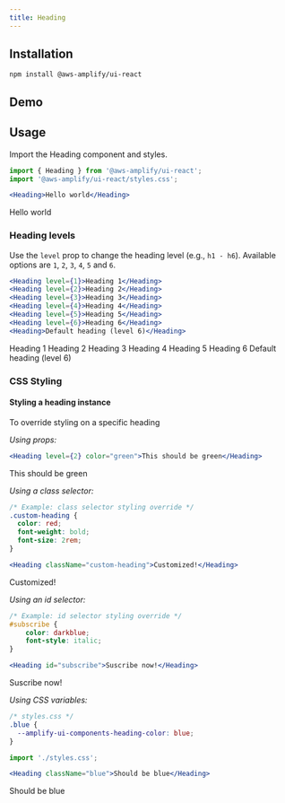 ```yaml
---
title: Heading
---
```



## Installation

```
npm install @aws-amplify/ui-react
```

## Demo

<HeadingDemo />

## Usage

Import the Heading component and styles.

```jsx
import { Heading } from '@aws-amplify/ui-react';
import '@aws-amplify/ui-react/styles.css';

<Heading>Hello world</Heading>
```

<Heading>Hello world</Heading>

### Heading levels

Use the `level` prop to change the heading level (e.g., `h1 - h6`). Available options are `1`, `2`, `3`, `4`, `5` and `6`.

```jsx
<Heading level={1}>Heading 1</Heading>
<Heading level={2}>Heading 2</Heading>
<Heading level={3}>Heading 3</Heading>
<Heading level={4}>Heading 4</Heading>
<Heading level={5}>Heading 5</Heading>
<Heading level={6}>Heading 6</Heading>
<Heading>Default heading (level 6)</Heading>
```

<Heading level={1}>Heading 1</Heading>
<Heading level={2}>Heading 2</Heading>
<Heading level={3}>Heading 3</Heading>
<Heading level={4}>Heading 4</Heading>
<Heading level={5}>Heading 5</Heading>
<Heading level={6}>Heading 6</Heading>
<Heading>Default heading (level 6)</Heading>

### CSS Styling

#### Styling a heading instance
To override styling on a specific heading

*Using props:*
```jsx
<Heading level={2} color="green">This should be green</Heading>
```
<Heading level={2} color="green">This should be green</Heading>

*Using a class selector:*

```css
/* Example: class selector styling override */
.custom-heading {
  color: red;
  font-weight: bold;
  font-size: 2rem;
}
```
```jsx
<Heading className="custom-heading">Customized!</Heading>
```
<Heading className="custom-heading">Customized!</Heading>

*Using an id selector:*

```css
/* Example: id selector styling override */
#subscribe {
	color: darkblue;
	font-style: italic;
}
```
```jsx
<Heading id="subscribe">Suscribe now!</Heading>
```
<Heading id="subscribe">Suscribe now!</Heading>

*Using CSS variables:*

```css
/* styles.css */
.blue {
  --amplify-ui-components-heading-color: blue;
}
```
```jsx
import './styles.css';

<Heading className="blue">Should be blue</Heading>
```
<Heading className="blue">Should be blue</Heading>
